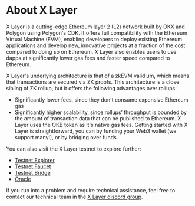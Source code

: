# About X Layer

X Layer is a cutting-edge Ethereum layer 2 (L2) network built by OKX and Polygon using Polygon's CDK. It offers full compatibility with the Ethereum Virtual Machine (EVM), enabling developers to deploy existing Ethereum applications and develop new, innovative projects at a fraction of the cost compared to doing so on Ethereum. X Layer also enables users to use dapps at significantly lower gas fees and faster speed compared to Ethereum. 

X Layer's underlying architecture is that of a zkEVM validium, which means that transactions are secured via ZK proofs. This architecture is a close sibling of ZK rollup, but it offers the following advantages over rollups:
- Significantly lower fees, since they don't consume expensive Ethereum gas
- Significantly higher scalability, since rollups’ throughput is bounded by the amount of transaction data that can be published to Ethereum. X Layer uses the OKB token as it's native gas fees. Getting started with X Layer is straightforward, you can by funding your Web3 wallet (we support many!), or by bridging over funds.

You can also visit the X Layer testnet to explore further:
- [Testnet Explorer](https://web3.okx.com/explorer/x-layer-testnet)
- [Testnet Faucet](https://web3.okx.com/zh-hans/xlayer/faucet)
- [Testnet Bridge](https://web3.okx.com/xlayer/bridge-test)
- [Oracle](https://web3.okx.com/xlayer/oracle)

<Tip title="Note">If you run into a problem and require technical assistance, feel free to contact our technical team in the [X Layer discord group](https://discord.gg/wkywErUx "disord").</Tip>